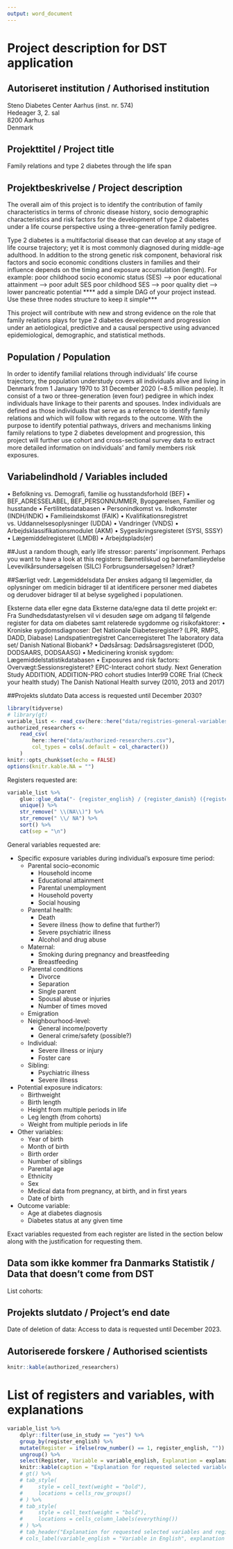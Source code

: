 ```yaml
---
output: word_document
---
```


# Project description for DST application

## Autoriseret institution / Authorised institution

Steno Diabetes Center Aarhus (inst. nr. 574)  
Hedeager 3, 2. sal  
8200 Aarhus  
Denmark  

## Projekttitel / Project title

Family relations and type 2 diabetes through the life span

## Projektbeskrivelse / Project description

The overall aim of this project is to identify the contribution of family characteristics in
terms of chronic disease history, socio demographic characteristics and risk factors for the 
development of type 2 diabetes under a life course perspective using a three-generation family pedigree. 

Type 2 diabetes is a multifactorial disease that can develop at any stage of life course trajectory;
yet it is most commonly diagnosed during middle-age adulthood. In addition to the strong genetic 
risk component, behavioral risk factors and socio economic conditions clusters in families and their 
influence depends on the timing and exposure accumulation (length). For example: 
poor childhood socio economic status (SES) --> poor educational attainment --> poor adult SES 
poor childhood SES --> poor quality diet --> lower pancreatic potential **** add a simple DAG of your
project instead. Use these three nodes structure to keep it simple***

This project will contribute with new and strong evidence on the role that family relations plays for 
type 2 diabetes development and progression under an aetiological, predictive and a causal perspective
using advanced epidemiological, demographic, and statistical methods.


## Population / Population

In order to identify familial relations through individuals’ life course trajectory, the population
understudy covers all individuals alive and living in Denmark from 1 January 1970 to 31 December 2020
(~8.5 million people). It consist of a two or three-generation (even four) pedigree in which index 
individuals have linkage to their parents and spouses. Index individuals are defined as those individuals
that serve as a reference to identify family relations and which will follow with regards to the outcome.
With the purpose to identify potential pathways, drivers and mechanisms linking family relations to 
type 2 diabetes development and progression, this project will further use cohort and cross-sectional
survey data to extract more detailed information on individuals’ and family members risk exposures.

## Variabelindhold / Variables included
•	Befolkning vs. Demografi, familie og husstandsforhold (BEF) 
•	BEF_ADRESSELABEL, BEF_PERSONNUMMER, Byopgørelsen, Familier og husstande
•	Fertilitetsdatabasen
•	Personindkomst vs. Indkomster (INDH/INDK)
•	Familieindskomst (FAIK)
•	Kvalifikationsregistret vs. Uddannelsesoplysninger (UDDA) 
•	Vandringer (VNDS)
•	Arbejdsklassifikationsmodulet (AKM)
•	Sygesikringsregisteret (SYSI, SSSY)
•	Lægemiddelregisteret (LMDB)
•	Arbejdsplads(er)

##Just a random though, early life stressor: parents' imprisonment. Perhaps you want to have a look 
at this registers: 
Børnetilskud og børnefamilieydelse
Levevilkårsundersøgelsen (SILC)
Forbrugsundersøgelsen?
Idræt?

##Særligt vedr. Lægemiddelsdata
Der ønskes adgang til lægemidler, da oplysninger om medicin bidrager til at identificere personer med
diabetes og derudover bidrager til at belyse sygelighed i populationen. 

Eksterne data eller egne data
Eksterne data/egne data til dette projekt er:
Fra Sundhedsdatastyrelsen vil vi desuden søge om adgang til følgende register for data om diabetes
samt relaterede sygdomme og risikofaktorer:
•	Kroniske sygdomsdiagnoser:
Det Nationale Diabetesregister? (LPR, RMPS, DADD, Diabase)
Landspatientregistret 
Cancerregisteret
The laboratory data set/ Danish National Biobank?
•	Dødsårsag:
Dødsårsagsregisteret (DOD, DODSAARS, DODSAASG)
•	Medicinering kronisk sygdom:
Lægemiddelstatistikdatabasen
•	Exposures and risk factors:
Overvægt:Sessionsregisteret?
EPIC-Interact cohort study. Next Generation Study
ADDITION, ADDITION-PRO cohort studies
Inter99
CORE Trial (Check your health study)
The Danish National Health survey (2010, 2013 and 2017)

##Projekts slutdato
Data access is requested until December 2030?



```r
library(tidyverse)
# library(gt)
variable_list <- read_csv(here::here("data/registries-general-variables.csv"))
authorized_researchers <-
    read_csv(
        here::here("data/authorized-researchers.csv"),
        col_types = cols(.default = col_character())
    )
knitr::opts_chunk$set(echo = FALSE)
options(knitr.kable.NA = "")
```

Registers requested are:

```r
variable_list %>% 
    glue::glue_data("- {register_english} / {register_danish} ({register_abbreviation})") %>% 
    unique() %>%
    str_remove(" \\(NA\\)") %>% 
    str_remove(" \\/ NA") %>% 
    sort() %>% 
    cat(sep = "\n")
```

General variables requested are:

- Specific exposure variables during individual's exposure time period: 
    - Parental socio-economic
        - Household income
        - Educational attainment
        - Parental unemployment
        - Household poverty
        - Social housing
    - Parental health:
        - Death
        - Severe illness (how to define that further?)
        - Severe psychiatric illness
        - Alcohol and drug abuse
    - Maternal:
        - Smoking during pregnancy and breastfeeding
        - Breastfeeding
    - Parental conditions
        - Divorce
        - Separation
        - Single parent
        - Spousal abuse or injuries
        - Number of times moved
    - Emigration
    - Neighbourhood-level:
        - General income/poverty
        - General crime/safety (possible?)
    - Individual:
        - Severe illness or injury
        - Foster care
    - Sibling:
        - Psychiatric illness
        - Severe illness

- Potential exposure indicators:
    - Birthweight
    - Birth length
    - Height from multiple periods in life
    - Leg length (from cohorts)
    - Weight from multiple periods in life

- Other variables:
    - Year of birth
    - Month of birth
    - Birth order
    - Number of siblings
    - Parental age
    - Ethnicity
    - Sex
    - Medical data from pregnancy, at birth, and in first years
    - Date of birth

- Outcome variable:
    - Age at diabetes diagnosis 
    - Diabetes status at any given time

Exact variables requested from each register are listed in the section below
along with the justification for requesting them.

<!-- Please also include information on external data or own survey data if such -->
<!-- data is part of the project. In such cases please include approval from the -->
<!-- Danish Protection Agency. -->

## Data som ikke kommer fra Danmarks Statistik / Data that doesn't come from DST

List cohorts:

## Projekts slutdato / Project's end date

Date of deletion of data: Access to data is requested until December 2023.

## Autoriserede forskere / Authorised scientists

```r
knitr::kable(authorized_researchers)
```

# List of registers and variables, with explanations

```r
variable_list %>% 
    dplyr::filter(use_in_study == "yes") %>% 
    group_by(register_english) %>% 
    mutate(Register = ifelse(row_number() == 1, register_english, "")) %>% 
    ungroup() %>% 
    select(Register, Variable = variable_english, Explanation = explanation) %>% 
    knitr::kable(caption = "Explanation for requested selected variables and registers.")
    # gt() %>% 
    # tab_style(
    #     style = cell_text(weight = "bold"),
    #     locations = cells_row_groups()
    # ) %>% 
    # tab_style(
    #     style = cell_text(weight = "bold"),
    #     locations = cells_column_labels(everything())
    # ) %>% 
    # tab_header("Explanation for requested selected variables and registers.") %>% 
    # cols_label(variable_english = "Variable in English", explanation = "Explanation")
```
